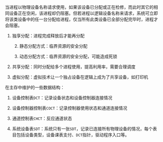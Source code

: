当进程以物理设备名称请求使用，如果该设备已分配或正在检修，而此时其它的相同设备正在空闲，该进程却仍阻塞。但若进程以逻辑设备名称来请求，系统可立即将该类设备中的任一台分配给进程，仅当所有此类设备已全部分配完毕时，进程才会阻塞。

1. 独享分配：进程完成释放后才能再分配

    2. 静态分配方式：临界资源的安全分配

    3. 动态分配方式：临界资源的安全分配，可能造成死锁

4. 共享分配：同时分配给多个进程使用，提高利用率，需要合理调度

5. 虚拟分配：虚拟技术让一个独占设备在逻辑上成为了共享设备，如打印机

在主存中维护的一些数据结构：

1. 设备控制表`DCT`：记录设备状态和设备控制器连接情况

2. 设备控制器控制表`COCT`：记录控制器使用状态和通道连接情况

3. 通道控制表`CHCT`：反应通道状态

4. 系统设备表`SDT`：系统只有一张`SDT`，记录已连接所有物理设备的情况，每个表目包括设备类型，设备课表支付、`DCT`指针，驱动程序入口等。

